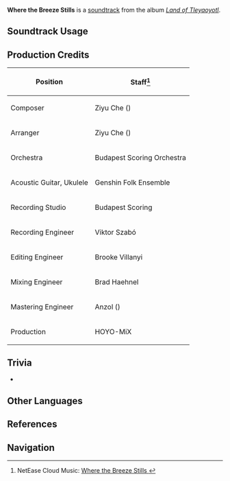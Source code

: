 {{Soundtrack Infobox
|image          = Land of Tleyaoyotl.png
|album          = Land of Tleyaoyotl
|disc           = 2
|number         = 55
|featured       = 
|featured2      = 
|featured3      = 
|featured_disc  = 
|featured_disc2 = 
|featured_disc3 = 
|youtube_id     = CG_IYivUhkg
|spotify_id     = 5xBa0Rt3PzqagSQAdy5vu6
|previous       = Cozy in the Light
|next           = Moon of Hanan Pacha
}}
'''Where the Breeze Stills''' is a [[soundtrack]] from the album ''[[Land of Tleyaoyotl]]''.

==Soundtrack Usage==
{{Soundtrack Usage
|location          = Ameyalco Waters//day;;The Upper Sanctum
|quest             = Someone Trustworthy
|domain            = 
|eventgameplay     = 
|special_displayed = 
|special           = 
|teapot            = 
|mediaoriginal     =
}}
<!--
==Other Arrangements==
{{Files by Category Gallery|Media Using an Unreleased Arrangement of {{subst:#titleparts:{{subst:PAGENAME}}}} Soundtrack}}
-->
==Production Credits==
{| class="wikitable"
! Position
! Staff<ref>NetEase Cloud Music: [https://music.163.com/#/song?id=2635291865 Where the Breeze Stills {{zh|柔风凝湛之地}}]</ref>
|-
! Composer
| Ziyu Che ({{zh|车子玉}})
|-
! Arranger
| Ziyu Che ({{zh|车子玉}})
|-
! Orchestra
| Budapest Scoring Orchestra
|-
! Acoustic Guitar, Ukulele
| Genshin Folk Ensemble
|-
! Recording Studio
| Budapest Scoring
|-
! Recording Engineer
| Viktor Szabó
|-
! Editing Engineer
| Brooke Villanyi
|-
! Mixing Engineer
| Brad Haehnel
|-
! Mastering Engineer
| Anzol ({{zh|鸦雀有声}})
|-
! Production
| HOYO-MiX
|}

<!--
==Gallery==
<gallery>
</gallery>
-->
==Trivia==
* {{Transclude|Reverie of Pua Aloalo|PeopleSpringsLeitmotif2|section=1}}

==Other Languages==
{{Other Languages
|en      = Where the Breeze Stills
|zhs     = 
|zhs_rm  = 
|zht     = 
|zht_rm  = 
|zh_tl   = 
|ja      = 
|ja_rm   = 
|ja_tl   = 
}}

==References==
{{Reflist}}

==Navigation==
{{Soundtrack Navbox|Land of Tleyaoyotl}}